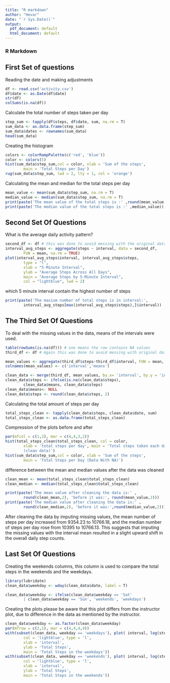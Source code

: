 ```yaml
---
title: "R markdown"
author: "Hevar"
date: "`r Sys.Date()`"
output:
  pdf_document: default
  html_document: default
---
```

### R Markdown

## First Set of questions 
Reading the date and making adjustments 
```r
df <- read.csv('activity.csv')
df$date <- as.Date(df$date)
str(df)
colSums(is.na(df))
```

Calculate the total number of steps taken per day
```r
step_sum <- tapply(df$steps, df$date, sum, na.rm = T)
sum_data <- as.data.frame(step_sum)
sum_data$dates <- rownames(sum_data)
head(sum_data)

```

Creating the histogram
```r
colors <- colorRampPalette(c('red', 'blue'))
color <- colors(5)
hist(sum_data$step_sum,col = color, xlab = 'Sum of the steps', 
        main = 'Total Steps per Day')
rug(sum_data$step_sum, lwd = 2, lty = 1, col = 'orange')
```

Calculating the mean and median for the total steps per day
```r
mean_value <- mean(sum_data$step_sum, na.rm = T)
median_value <- median(sum_data$step_sum, na.rm = T)
print(paste('The mean value of the total steps is :' ,round(mean_value, 2)))
print(paste('The median value of the total steps is :' ,median_value))
```

## Second Set Of Questions 

What is the average daily activity pattern?
```r
second_df <- df # this was done to avoid messing with the original data
interval_avg_steps <- aggregate(steps ~ interval, data = second_df, 
        FUN = mean, na.rm = TRUE)
plot(interval_avg_steps$interval, interval_avg_steps$steps,
        type = "l", 
        xlab = "5-Minute Interval",
        ylab = "Average Steps Across All Days",
        main = "Average Steps by 5-Minute Interval",
        col = "lightblue", lwd = 2)
```
which 5 minute interval contain the highest number of steps
```r
print(paste('The maxium number of total steps is in interval:',
        interval_avg_steps[max(interval_avg_steps$steps),]$interval))
```

## The Third Set Of Questions

To deal with the missing values in the data, means of the intervals were used.
```r
table(rowSums(is.na(df))) # one means the row contains NA values
third_df <- df # Again this was done to avoid messing with original data

mean_values <- aggregate(third_df$steps~third_df$interval, FUN = mean, na.rm = T)
colnames(mean_values) <- c('interval','means')

clean_data <- merge(third_df, mean_values, by.x= 'interval', by.y = 'interval')
clean_data$steps <- ifelse(is.na(clean_data$steps), 
        clean_data$means, clean_data$steps)
clean_data$means<- NULL
clean_data$steps <- round(clean_data$steps, 2)
```

Calculating the total amount of steps per day
```r
total_steps_clean <- tapply(clean_data$steps, clean_data$date, sum)
total_steps_clean <- as.data.frame(total_steps_clean)
```

Compression of the plots before and after
```r
par(mfcol = c(1,2), mar = c(4,4,3,2))
hist(total_steps_clean$total_steps_clean, col = color, 
        xlab = 'total steps per day', main = 'Total steps taken each day 
        (clean data)')
hist(sum_data$step_sum,col = color, xlab = 'Sum of the steps',
        main = 'Total Steps per Day (Data With NA)')
```

difference between the mean and median values after the data was cleaned
```r
clean_mean <- mean(total_steps_clean$total_steps_clean)
clean_median <- median(total_steps_clean$total_steps_clean)

print(paste('The mean value after cleaning the data is:' ,
        round(clean_mean,2), 'before it was:', round(mean_value,2)))
print(paste('The median value after cleaning the data is:' ,
        round(clean_median,2), 'before it was:',round(median_value,2)))
```

After cleaning the data by imputing missing values, the mean number of steps per 
day increased from 9354.23 to 10766.18, and the median number of steps per 
day rose from 10395 to 10766.13. This suggests that imputing the missing 
values with the interval mean resulted in a slight upward shift in the overall 
daily step counts.


## Last Set Of Questions

Creating the weekends columns, this column is used to compare the total steps
in the weekends and the weekdays.
```r
library(lubridate)
clean_data$weekday <- wday(clean_data$date, label = T)

clean_data$weekday <- ifelse(clean_data$weekday == 'Sat' 
        | clean_data$weekday == 'Sun', 'weekends', 'weekdays')
```

Creating the plots
please be aware that this plot differs from the instructor plot, 
due to difference in the data  as mentioned by the instructor.
```r
clean_data$weekday <- as.factor(clean_data$weekday)
par(mfrow = c(2,1), mar = c(4,4,4,4))
with(subset(clean_data, weekday == 'weekdays'), plot( interval, log(steps),
        col = 'lightblue', type = 'l',
        xlab = 'interval',
        ylab = 'Total Steps',
        main = 'Total Steps in the weekdays'))
with(subset(clean_data, weekday == 'weekends'), plot( interval, log(steps),
        col = 'lightblue', type = 'l',
        xlab = 'interval',
        ylab = 'Total Steps',
        main = 'Total Steps in the weekends'))
```